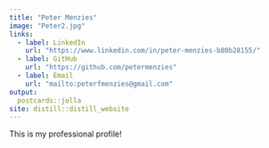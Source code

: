 ```yaml
---
title: "Peter Menzies"
image: "Peter2.jpg"
links:
  - label: LinkedIn
    url: "https://www.linkedin.com/in/peter-menzies-b80b28155/"
  - label: GitHub
    url: "https://github.com/petermenzies"
  - label: Email
    url: "mailto:peterfmenzies@gmail.com"
output:
  postcards::jolla
site: distill::distill_website
---
```

 
This is my professional profile!
